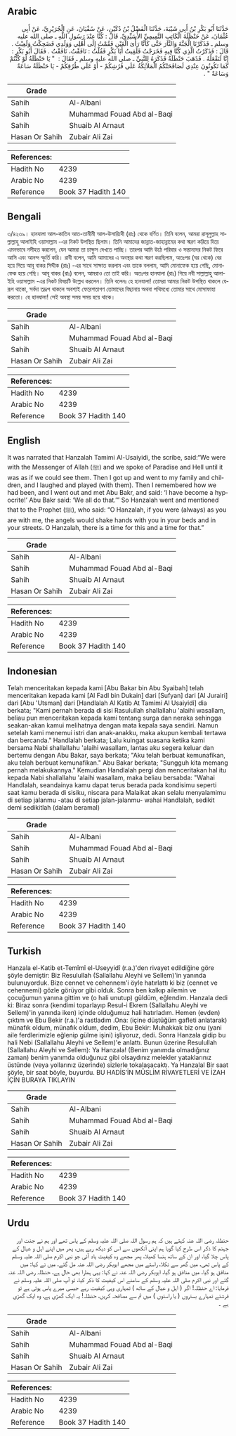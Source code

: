 ## Arabic


<div dir="rtl" lang="ar" style={{fontSize:'larger',backgroundColor:'#f8f9fa',padding:20}}>
حَدَّثَنَا أَبُو بَكْرِ بْنُ أَبِي شَيْبَةَ، حَدَّثَنَا الْفَضْلُ بْنُ دُكَيْنٍ، عَنْ سُفْيَانَ، عَنِ الْجُرَيْرِيِّ، عَنْ أَبِي عُثْمَانَ، عَنْ حَنْظَلَةَ الْكَاتِبِ التَّمِيمِيِّ الأُسَيِّدِيِّ، قَالَ ‏:‏ كُنَّا عِنْدَ رَسُولِ اللَّهِ ـ صلى الله عليه وسلم ـ فَذَكَرْنَا الْجَنَّةَ وَالنَّارَ حَتَّى كَأَنَّا رَأْىَ الْعَيْنِ فَقُمْتُ إِلَى أَهْلِي وَوَلَدِي فَضَحِكْتُ وَلَعِبْتُ ‏.‏ قَالَ ‏:‏ فَذَكَرْتُ الَّذِي كُنَّا فِيهِ فَخَرَجْتُ فَلَقِيتُ أَبَا بَكْرٍ فَقُلْتُ ‏:‏ نَافَقْتُ، نَافَقْتُ ‏.‏ فَقَالَ أَبُو بَكْرٍ ‏:‏ إِنَّا لَنَفْعَلُهُ ‏.‏ فَذَهَبَ حَنْظَلَةُ فَذَكَرَهُ لِلنَّبِيِّ ـ صلى الله عليه وسلم ـ فَقَالَ ‏:‏ ‏ "‏ يَا حَنْظَلَةُ لَوْ كُنْتُمْ كَمَا تَكُونُونَ عِنْدِي لَصَافَحَتْكُمُ الْمَلاَئِكَةُ عَلَى فُرُشِكُمْ - أَوْ عَلَى طُرُقِكُمْ - يَا حَنْظَلَةُ سَاعَةٌ وَسَاعَةٌ ‏"‏ ‏.‏
</div>
<div style={{backgroundColor:'#f8f9fa',padding:20, marginBottom: 10}}><table> <thead> <tr> <th>Grade</th> <th></th> </tr> </thead> <tbody> <tr><td>Sahih</td><td>Al-Albani</td></tr><tr><td>Sahih</td><td>Muhammad Fouad Abd al-Baqi</td></tr><tr><td>Sahih</td><td>Shuaib Al Arnaut</td></tr><tr><td>Hasan Or Sahih</td><td>Zubair Ali Zai</td></tr></tbody></table><table> <thead> <tr> <th>References:</th> <th></th> </tr> </thead> <tbody><tr><td>Hadith No</td><td>4239</td></tr><tr><td>Arabic No</td><td>4239</td></tr><tr><td>Reference</td><td>Book 37 Hadith 140</td></tr></tbody></table></div>

## Bengali


<div dir="ltr" lang="bn" style={{fontSize:'larger',backgroundColor:'#f8f9fa',padding:20}}>
৩/৪২৩৯। হানযালা আল-কাতিব আত-তামীমী আল-উসায়্যিদী (রাঃ) থেকে বর্ণিত। তিনি বলেন, আমরা রাসূলুল্লাহ সাল্লাল্লাহু আলাইহি ওয়াসাল্লাম -এর নিকট উপস্থিত ছিলাম। তিনি আমাদের জান্নাত-জাহান্নামের কথা স্মরণ করিয়ে দিয়ে এমনভাবে নসীহত করলেন, যেন আমরা তা চাক্ষুস দেখতে পাচ্ছি। তারপর আমি উঠে পরিবার ও সন্তানদের নিকট ফিরে আসি এবং আনন্দ স্ফুর্তি করি। রাবী বলেন, আমি আমাদের এ অবস্থার কথা স্মরণ করছিলাম, অতঃপর (ঘর থেকে) বের হয়ে গিয়ে আবূ বাকর সিদ্দীক (রাঃ) -এর সাথে সাক্ষাত করলাম এবং তাকে বললাম, আমি মোনাফেক হয়ে গেছি, মোনাফেক হয়ে গেছি। আবূ বাকর (রাঃ) বলেন, আমরাও তো তাই করি। অতঃপর হানযালা (রাঃ) গিয়ে নবী সাল্লাল্লাহু আলাইহি ওয়াসাল্লাম -এর নিকট বিষয়টি উল্লেখ করলেন। তিনি বলেনঃ হে হানযালা! তোমরা আমার নিকট উপস্থিত থাকলে যেরূপ থাকো, সর্বদা তদ্রূপ থাকলে অবশ্যই ফেরেশতাগণ তোমাদের বিছানায় অথবা পথিমধ্যে তোমার সাথে মোসাফাহা করতো। হে হানযালা! সেই অবস্থা সময় সময় হয়ে থাকে।
</div>
<div style={{backgroundColor:'#f8f9fa',padding:20, marginBottom: 10}}><table> <thead> <tr> <th>Grade</th> <th></th> </tr> </thead> <tbody> <tr><td>Sahih</td><td>Al-Albani</td></tr><tr><td>Sahih</td><td>Muhammad Fouad Abd al-Baqi</td></tr><tr><td>Sahih</td><td>Shuaib Al Arnaut</td></tr><tr><td>Hasan Or Sahih</td><td>Zubair Ali Zai</td></tr></tbody></table><table> <thead> <tr> <th>References:</th> <th></th> </tr> </thead> <tbody><tr><td>Hadith No</td><td>4239</td></tr><tr><td>Arabic No</td><td>4239</td></tr><tr><td>Reference</td><td>Book 37 Hadith 140</td></tr></tbody></table></div>

## English


<div dir="ltr" lang="en" style={{fontSize:'larger',backgroundColor:'#f8f9fa',padding:20}}>
It was narrated that Hanzalah Tamimi Al-Usaiyidi, the scribe, said:“We were with the Messenger of Allah (ﷺ) and we spoke of Paradise and Hell until it was as if we could see them. Then I got up and went to my family and children, and I laughed and played (with them). Then I remembered how we had been, and I went out and met Abu Bakr, and said: ‘I have become a hypocrite!’ Abu Bakr said: ‘We all do that.’” So Hanzalah went and mentioned that to the Prophet (ﷺ), who said: “O Hanzalah, if you were (always) as you are with me, the angels would shake hands with you in your beds and in your streets. O Hanzalah, there is a time for this and a time for that.”
</div>
<div style={{backgroundColor:'#f8f9fa',padding:20, marginBottom: 10}}><table> <thead> <tr> <th>Grade</th> <th></th> </tr> </thead> <tbody> <tr><td>Sahih</td><td>Al-Albani</td></tr><tr><td>Sahih</td><td>Muhammad Fouad Abd al-Baqi</td></tr><tr><td>Sahih</td><td>Shuaib Al Arnaut</td></tr><tr><td>Hasan Or Sahih</td><td>Zubair Ali Zai</td></tr></tbody></table><table> <thead> <tr> <th>References:</th> <th></th> </tr> </thead> <tbody><tr><td>Hadith No</td><td>4239</td></tr><tr><td>Arabic No</td><td>4239</td></tr><tr><td>Reference</td><td>Book 37 Hadith 140</td></tr></tbody></table></div>

## Indonesian


<div dir="ltr" lang="id" style={{fontSize:'larger',backgroundColor:'#f8f9fa',padding:20}}>
Telah menceritakan kepada kami [Abu Bakar bin Abu Syaibah] telah menceritakan kepada kami [Al Fadl bin Dukain] dari [Sufyan] dari [Al Jurairi] dari [Abu 'Utsman] dari [Handlalah Al Katib At Tamimi Al Usaiyidi] dia berkata; "Kami pernah berada di sisi Rasulullah shallallahu 'alaihi wasallam, beliau pun menceritakan kepada kami tentang surga dan neraka sehingga seakan-akan kamui melihatnya dengan mata kepala saya sendiri. Namun setelah kami menemui istri dan anak-anakku, maka akupun kembali tertawa dan bercanda." Handlalah berkata; Lalu kuingat suasana ketika kami bersama Nabi shallallahu 'alaihi wasallam, lantas aku segera keluar dan bertemu dengan Abu Bakar, saya berkata; "Aku telah berbuat kemunafikan, aku telah berbuat kemunafikan." Abu Bakar berkata; "Sungguh kita memang pernah melakukannya." Kemudian Handlalah pergi dan menceritakan hal itu kepada Nabi shallallahu 'alaihi wasallam, maka beliau bersabda: "Wahai Handlalah, seandainya kamu dapat terus berada pada kondisimu seperti saat kamu berada di sisiku, niscara para Malaikat akan selalu menyalamimu di setiap jalanmu -atau di setiap jalan-jalanmu- wahai Handlalah, sedikit demi sedikitlah (dalam beramal)
</div>
<div style={{backgroundColor:'#f8f9fa',padding:20, marginBottom: 10}}><table> <thead> <tr> <th>Grade</th> <th></th> </tr> </thead> <tbody> <tr><td>Sahih</td><td>Al-Albani</td></tr><tr><td>Sahih</td><td>Muhammad Fouad Abd al-Baqi</td></tr><tr><td>Sahih</td><td>Shuaib Al Arnaut</td></tr><tr><td>Hasan Or Sahih</td><td>Zubair Ali Zai</td></tr></tbody></table><table> <thead> <tr> <th>References:</th> <th></th> </tr> </thead> <tbody><tr><td>Hadith No</td><td>4239</td></tr><tr><td>Arabic No</td><td>4239</td></tr><tr><td>Reference</td><td>Book 37 Hadith 140</td></tr></tbody></table></div>

## Turkish


<div dir="ltr" lang="tr" style={{fontSize:'larger',backgroundColor:'#f8f9fa',padding:20}}>
Hanzala el-Katib et-Temîmî el-Useyyidî (r.a.)'den rivayet edildiğine göre şöyle demiştir: Biz Resulullah (Sallallahu Aleyhi ve Sellem)'in yanında bulunuyorduk. Bize cennet ve cehennem'i öyle hatırlattı ki biz (cennet ve cehennemi) gözle görüyor gibi olduk. Sonra ben kalkıp ailemin ve çocuğumun yanına gittim ve (o hali unutup) güldüm, eğlendim. Hanzala dedi ki: Biraz sonra (kendimi toparlayıp Resul-i Ekrem (Sallallahu Aleyhi ve Sellem)'in yanında iken) içinde olduğumuz hali hatırladım. Hemen (evden) çıktım ve Ebu Bekir (r.a.)'a rastladım .Ona: (içine düştüğüm gafleti anlatarak) münafık oldum, münafık oldum, dedim, Ebu Bekir: Muhakkak biz onu (yani aile ferdlerimizle eğlenip gülme işini) işliyoruz, dedi. Sonra Hanzala gidip bu hali Nebi (Sallallahu Aleyhi ve Sellem)'e anlattı. Bunun üzerine Resulullah (Sallallahu Aleyhi ve Sellem): Ya Hanzala! (Benim yanımda olmadığınız zaman) benim yanımda olduğunuz gibi olsaydınız melekler yataklarınız üstünde (veya yollarınız üzerinde) sizlerle tokalaşacaktı. Ya Hanzalal Bir saat şöyle, bir saat böyle, buyurdu. BU HADİS’İN MÜSLİM RİVAYETLERİ VE İZAH İÇİN BURAYA TIKLAYIN
</div>
<div style={{backgroundColor:'#f8f9fa',padding:20, marginBottom: 10}}><table> <thead> <tr> <th>Grade</th> <th></th> </tr> </thead> <tbody> <tr><td>Sahih</td><td>Al-Albani</td></tr><tr><td>Sahih</td><td>Muhammad Fouad Abd al-Baqi</td></tr><tr><td>Sahih</td><td>Shuaib Al Arnaut</td></tr><tr><td>Hasan Or Sahih</td><td>Zubair Ali Zai</td></tr></tbody></table><table> <thead> <tr> <th>References:</th> <th></th> </tr> </thead> <tbody><tr><td>Hadith No</td><td>4239</td></tr><tr><td>Arabic No</td><td>4239</td></tr><tr><td>Reference</td><td>Book 37 Hadith 140</td></tr></tbody></table></div>

## Urdu


<div dir="rtl" lang="ur" style={{fontSize:'larger',backgroundColor:'#f8f9fa',padding:20}}>
حنظلہ رضی اللہ عنہ کہتے ہیں کہ ہم رسول اللہ صلی اللہ علیہ وسلم کے پاس تھے اور ہم نے جنت اور جہنم کا ذکر اس طرح کیا گویا ہم اپنی آنکھوں سے اس کو دیکھ رہے ہیں، پھر میں اپنے اہل و عیال کے پاس چلا گیا، اور ان کے ساتھ ہنسا کھیلا، پھر مجھے وہ کیفیت یاد آئی جو نبی اکرم صلی اللہ علیہ وسلم کے پاس تھی، میں گھر سے نکلا، راستے میں مجھے ابوبکر رضی اللہ عنہ مل گئے، میں نے کہا: میں منافق ہو گیا، میں منافق ہو گیا، ابوبکر رضی اللہ عنہ نے کہا: یہی ہمارا بھی حال ہے، حنظلہ رضی اللہ عنہ گئے اور نبی اکرم صلی اللہ علیہ وسلم کے سامنے اس کیفیت کا ذکر کیا، تو آپ صلی اللہ علیہ وسلم نے فرمایا: اے حنظلہ! اگر ( اہل و عیال کے ساتھ ) تمہاری وہی کیفیت رہے جیسی میرے پاس ہوتی ہے تو فرشتے تمہارے بستروں ( یا راستوں ) میں تم سے مصافحہ کریں، حنظلہ! یہ ایک گھڑی ہے، وہ ایک گھڑی ہے ۔
</div>
<div style={{backgroundColor:'#f8f9fa',padding:20, marginBottom: 10}}><table> <thead> <tr> <th>Grade</th> <th></th> </tr> </thead> <tbody> <tr><td>Sahih</td><td>Al-Albani</td></tr><tr><td>Sahih</td><td>Muhammad Fouad Abd al-Baqi</td></tr><tr><td>Sahih</td><td>Shuaib Al Arnaut</td></tr><tr><td>Hasan Or Sahih</td><td>Zubair Ali Zai</td></tr></tbody></table><table> <thead> <tr> <th>References:</th> <th></th> </tr> </thead> <tbody><tr><td>Hadith No</td><td>4239</td></tr><tr><td>Arabic No</td><td>4239</td></tr><tr><td>Reference</td><td>Book 37 Hadith 140</td></tr></tbody></table></div>